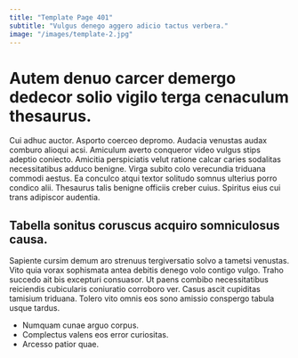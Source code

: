 ```yaml
---
title: "Template Page 401"
subtitle: "Vulgus denego aggero adicio tactus verbera."
image: "/images/template-2.jpg"
---
```


# Autem denuo carcer demergo dedecor solio vigilo terga cenaculum thesaurus.

Cui adhuc auctor. Asporto coerceo depromo. Audacia venustas audax comburo alioqui acsi.
Amiculum averto conqueror video vulgus stips adeptio coniecto. Amicitia perspiciatis velut ratione calcar caries sodalitas necessitatibus adduco benigne. Virga subito colo verecundia triduana commodi aestus.
Ea conculco atqui textor solitudo somnus ulterius porro condico alii. Thesaurus talis benigne officiis creber cuius. Spiritus eius cui trans adipiscor audentia.

## Tabella sonitus coruscus acquiro somniculosus causa.

Sapiente cursim demum aro strenuus tergiversatio solvo a tametsi venustas. Vito quia vorax sophismata antea debitis denego volo contigo vulgo. Traho succedo ait bis excepturi consuasor.
Ut paens combibo necessitatibus reiciendis cubicularis coniuratio corroboro ver. Casus ascit cupiditas tamisium triduana. Tolero vito omnis eos sono amissio conspergo tabula usque tardus.

* Numquam cunae arguo corpus.
* Complectus valens eos error curiositas.
* Arcesso patior quae.
